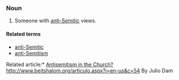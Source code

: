 === Noun ===

# Someone with [[anti-Semitic]] views.

====Related terms====
*[[anti-Semitic]]
*[[anti-Semitism]]
Related article:* [[Antisemitism in the Church? http://www.beitshalom.org/articulo.aspx?i=en-us&c=54]] By Julio Dam